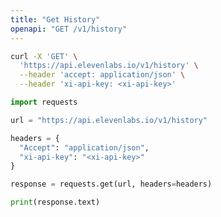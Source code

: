 ```yaml
---
title: "Get History"
openapi: "GET /v1/history"
---
```


<RequestExample>

```Bash Curl
curl -X 'GET' \
  'https://api.elevenlabs.io/v1/history' \
  --header 'accept: application/json' \
  --header 'xi-api-key: <xi-api-key>'
```

```Python Python
import requests

url = "https://api.elevenlabs.io/v1/history"

headers = {
  "Accept": "application/json",
  "xi-api-key": "<xi-api-key>"
}

response = requests.get(url, headers=headers)

print(response.text)
```

</RequestExample>